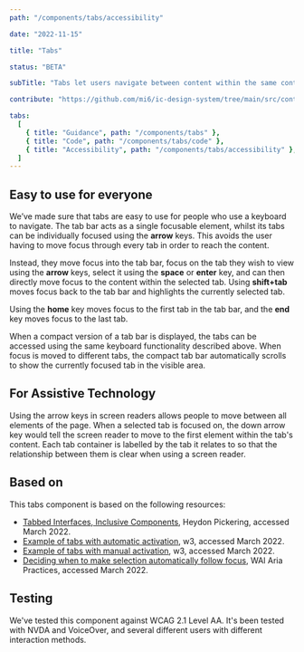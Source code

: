 ```yaml
---
path: "/components/tabs/accessibility"

date: "2022-11-15"

title: "Tabs"

status: "BETA"

subTitle: "Tabs let users navigate between content within the same context. Tabs organise complex layouts by moving content into multiple sections."

contribute: "https://github.com/mi6/ic-design-system/tree/main/src/content/structured/components/tabs"

tabs:
  [
    { title: "Guidance", path: "/components/tabs" },
    { title: "Code", path: "/components/tabs/code" },
    { title: "Accessibility", path: "/components/tabs/accessibility" },
  ]
---
```


## Easy to use for everyone

We’ve made sure that tabs are easy to use for people who use a keyboard to navigate. The tab bar acts as a single focusable element, whilst its tabs can be individually focused using the **arrow** keys. This avoids the user having to move focus through every tab in order to reach the content.

Instead, they move focus into the tab bar, focus on the tab they wish to view using the **arrow** keys, select it using the **space** or **enter** key, and can then directly move focus to the content within the selected tab. Using **shift+tab** moves focus back to the tab bar and highlights the currently selected tab.

Using the **home** key moves focus to the first tab in the tab bar, and the **end** key moves focus to the last tab.

When a compact version of a tab bar is displayed, the tabs can be accessed using the same keyboard functionality described above. When focus is moved to different tabs, the compact tab bar automatically scrolls to show the currently focused tab in the visible area.

## For Assistive Technology

Using the arrow keys in screen readers allows people to move between all elements of the page. When a selected tab is focused on, the down arrow key would tell the screen reader to move to the first element within the tab's content. Each tab container is labelled by the tab it relates to so that the relationship between them is clear when using a screen reader.

## Based on

This tabs component is based on the following resources:

- [Tabbed Interfaces, Inclusive Components](https://inclusive-components.design/tabbed-interfaces/), Heydon Pickering, accessed March 2022.
- [Example of tabs with automatic activation](https://www.w3.org/TR/wai-aria-practices/examples/tabs/tabs-1/tabs.html), w3, accessed March 2022.
- [Example of tabs with manual activation](https://www.w3.org/TR/wai-aria-practices/examples/tabs/tabs-2/tabs.html), w3, accessed March 2022.
- [Deciding when to make selection automatically follow focus](https://www.w3.org/TR/wai-aria-practices/#kbd_selection_follows_focus), WAI Aria Practices, accessed March 2022.

## Testing

We've tested this component against WCAG 2.1 Level AA. It's been tested with NVDA and VoiceOver, and several different users with different interaction methods.
